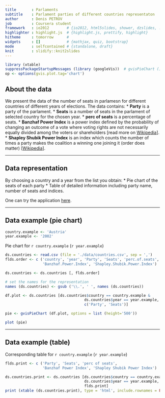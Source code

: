 ```yaml
---
title       : Parlaments
subtitle    : Parlament parties of different countries representaton
author      : Denis PETROV
job         : Coursera student
framework   : io2012        # {io2012, html5slides, shower, dzslides, ...}
highlighter : highlight.js  # {highlight.js, prettify, highlight}
hitheme     : tomorrow      # 
widgets     : []            # {mathjax, quiz, bootstrap}
mode        : selfcontained # {standalone, draft}
knit        : slidify::knit2slides
---
```


<style>
strong {
  font-weight: bold;
}
</style>

```r
library (xtable)
suppressPackageStartupMessages (library (googleVis))  # gvisPieChart ()
op <- options(gvis.plot.tag='chart')
```


## About the data

We present the data of the number of seats in parlamesn for different countries 
of different years of elections.
The data contains:
* __Party__ is a party of the parlament.
* __Seats__ is a number of seats in the parlament of selected country for 
the chosen year.
* __perc of seats__ is a percentage of seats.
* __Banzhaf Power Index__ is a power index defined by the probability of 
changing an outcome of a vote where voting rights are not necessarily equally 
divided among the voters or shareholders 
[read more on 
<a href="http://en.wikipedia.org/wiki/Banzhaf_power_index">Wikipedia</a>].
* __Shapley Shubik Power Index__ is an index which counts the number 
of times a party makes the coalition a winning one joining it 
(order does matter)
[[Wikipedia](http://en.wikipedia.org/wiki/Shapley%E2%80%93Shubik_power_index)].

---

## Data representation

By choosing a country and a year from the list you obtain:
* Pie chart of the seats of each party
* Table of detailed information including party name, number of seats and 
indices.

One can try the application 
[here](https://petrov.shinyapps.io/my_coef_coursera/).

---

## Data example (pie chart)

```r
country.example <- 'Austria'
year.example <- '2002'
```

Pie chart for `r country.example` (`r year.example`)

```r

ds.countries <- read.csv (file = './data/countries.csv', sep = ',')
flds.order <- c ('country', 'year', 'Party', 'Seats', 'perc.of.seats', 
                 'Banzhaf.Power.Index', 'Shapley.Shubik.Power.Index')

ds.countries <- ds.countries [, flds.order]

# set the names for the representation
names (ds.countries) <- gsub ('\\.', ' ', names (ds.countries))

df.plot <- ds.countries [ds.countries$country == country.example & 
                                    ds.countries$year == year.example, 
                                    c('Party', 'Seats')]
```

```r
pie <- gvisPieChart (df.plot, options = list (height='500'))

plot (pie)
```

---

## Data example (table)

Corresponding table for `r country.example` (`r year.example`)

```r

flds.print <- c ('Party', 'Seats', 'perc of seats', 
                 'Banzhaf Power Index', 'Shapley Shubik Power Index')

ds.countries.print <- ds.countries [ds.countries$country == country.example & 
                                    ds.countries$year == year.example, 
                                    flds.print]
print (xtable (ds.countries.print), type = 'html', include.rownames = FALSE)

```

